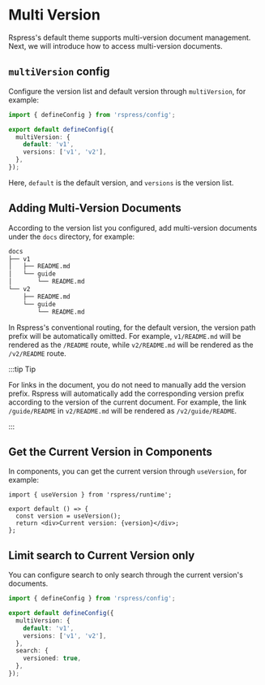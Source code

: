 # Multi Version

Rspress's default theme supports multi-version document management. Next, we will introduce how to access multi-version documents.

## `multiVersion` config

Configure the version list and default version through `multiVersion`, for example:

```ts title="rspress.config.ts"
import { defineConfig } from 'rspress/config';

export default defineConfig({
  multiVersion: {
    default: 'v1',
    versions: ['v1', 'v2'],
  },
});
```

Here, `default` is the default version, and `versions` is the version list.

## Adding Multi-Version Documents

According to the version list you configured, add multi-version documents under the `docs` directory, for example:

```bash
docs
├── v1
│   ├── README.md
│   └── guide
│       └── README.md
└── v2
    ├── README.md
    └── guide
        └── README.md
```

In Rspress's conventional routing, for the default version, the version path prefix will be automatically omitted. For example, `v1/README.md` will be rendered as the `/README` route, while `v2/README.md` will be rendered as the `/v2/README` route.

:::tip Tip

For links in the document, you do not need to manually add the version prefix. Rspress will automatically add the corresponding version prefix according to the version of the current document. For example, the link `/guide/README` in `v2/README.md` will be rendered as `/v2/guide/README`.

:::

## Get the Current Version in Components

In components, you can get the current version through `useVersion`, for example:

```tsx
import { useVersion } from 'rspress/runtime';

export default () => {
  const version = useVersion();
  return <div>Current version: {version}</div>;
};
```

## Limit search to Current Version only

You can configure search to only search through the current version's documents.

```ts title="rspress.config.ts"
import { defineConfig } from 'rspress/config';

export default defineConfig({
  multiVersion: {
    default: 'v1',
    versions: ['v1', 'v2'],
  },
  search: {
    versioned: true,
  },
});
```
